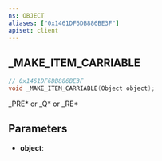 ```yaml
---
ns: OBJECT
aliases: ["0x1461DF6DB886BE3F"]
apiset: client
---
```

## _MAKE_ITEM_CARRIABLE

```c
// 0x1461DF6DB886BE3F
void _MAKE_ITEM_CARRIABLE(Object object);
```

_PRE* or _Q* or _RE*

## Parameters
* **object**: